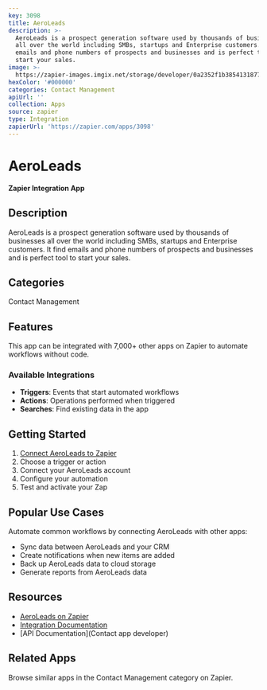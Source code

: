 ```yaml
---
key: 3098
title: AeroLeads
description: >-
  AeroLeads is a prospect generation software used by thousands of businesses
  all over the world including SMBs, startups and Enterprise customers. It find
  emails and phone numbers of prospects and businesses and is perfect tool to
  start your sales.
image: >-
  https://zapier-images.imgix.net/storage/developer/0a2352f1b3854131877e3b0c743eee52.png?auto=format%2Ccompress&ixlib=python-3.0.0&q=50
hexColor: '#000000'
categories: Contact Management
apiUrl: ''
collection: Apps
source: zapier
type: Integration
zapierUrl: 'https://zapier.com/apps/3098'
---
```

# AeroLeads

**Zapier Integration App**

## Description

AeroLeads is a prospect generation software used by thousands of businesses all over the world including SMBs, startups and Enterprise customers. It find emails and phone numbers of prospects and businesses and is perfect tool to start your sales.

## Categories

Contact Management

## Features

This app can be integrated with 7,000+ other apps on Zapier to automate workflows without code.

### Available Integrations

- **Triggers**: Events that start automated workflows
- **Actions**: Operations performed when triggered
- **Searches**: Find existing data in the app

## Getting Started

1. [Connect AeroLeads to Zapier](https://zapier.com/apps/3098)
2. Choose a trigger or action
3. Connect your AeroLeads account
4. Configure your automation
5. Test and activate your Zap

## Popular Use Cases

Automate common workflows by connecting AeroLeads with other apps:

- Sync data between AeroLeads and your CRM
- Create notifications when new items are added
- Back up AeroLeads data to cloud storage
- Generate reports from AeroLeads data

## Resources

- [AeroLeads on Zapier](https://zapier.com/apps/3098)
- [Integration Documentation](https://zapier.com/apps/3098/integrations)
- [API Documentation](Contact app developer)

## Related Apps

Browse similar apps in the Contact Management category on Zapier.
